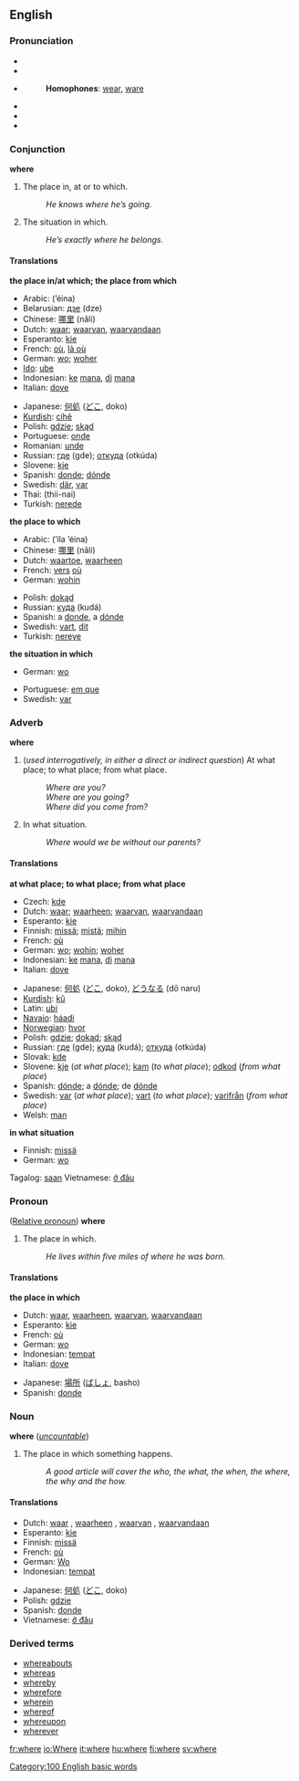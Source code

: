 ==English==

{{rank|never|shall|most|102|where|those|own|old}}

===Pronunciation===
*{{AHD|/wâr/}} 
*{{IPA|/weə(r)/}}
*{{SAMPA|/we@(r)/}}
*:'''Homophones''': [[wear]], [[ware]]
*{{AHD|/hwâr/}}
*{{IPA|/ʍeə(r)/}}
*{{SAMPA|/We@(r)/}}

===Conjunction===
'''where'''

#The place in, at or to which.
#:''He knows where he’s going.''
#The situation in which.
#:''He’s exactly where he belongs.''

==== Translations ====

'''the place in/at which; the place from which'''
{{top}}
*Arabic: {{ARchar|[[اين]]}} (’éina)
*Belarusian: [[дзе]] (dze)
*Chinese: [[哪里]] (nǎli)
*Dutch: [[waar]]; [[waarvan]], [[waarvandaan]]
*Esperanto: [[kie]]
*French: [[où]], [[là où]]
*German: [[wo]]; [[woher]]
*[[Ido]]: [[ube]]
*Indonesian: [[ke]] [[mana]], [[di]] [[mana]]
*Italian: [[dove]]
{{mid}}
*Japanese: [[何処]] ([[どこ]], doko)
*[[Kurdish]]: [[cihê]]
*Polish: [[gdzie]]; [[skąd]]
*Portuguese: [[onde]]
*Romanian: [[unde]]
*Russian: [[где]] (gde); [[откуда]] (otkúda)
*Slovene: [[kje]]
*Spanish: [[donde]]; [[dónde]]
*Swedish: [[där]], [[var]]
*Thai: (thii-nai)
*Turkish: [[nerede]]
{{bottom}}

'''the place to which'''
{{top}}
*Arabic: {{ARchar|[[الى اين]]}} (’íla ’éina)
*Chinese: [[哪里]] (nǎli)
*Dutch: [[waartoe]], [[waarheen]]
*French: [[vers]] [[où]]
*German: [[wohin]]
{{mid}}
*Polish: [[dokąd]]
*Russian: [[куда]] (kudá)
*Spanish: a [[donde]], a [[dónde]]
*Swedish: [[vart]], [[dit]]
*Turkish: [[nereye]]
{{bottom}}

'''the situation in which'''
{{top}}
*German: [[wo]]
{{mid}}
*Portuguese: [[em que]]
*Swedish: [[var]]
{{bottom}}

===Adverb===
'''where'''

#(''used interrogatively, in either a direct or indirect question'') At what place; to what place; from what place.
#:''Where are you?''
#:''Where are you going?''
#:''Where did you come from?''
#In what situation.
#:''Where would we be without our parents?''

==== Translations ====

'''at what place; to what place; from what place'''
{{top}}
*Czech: [[kde]]
*Dutch: [[waar]]; [[waarheen]]; [[waarvan]], [[waarvandaan]]
*Esperanto: [[kie]]
*Finnish: [[missä]]; [[mistä]]; [[mihin]]
*French: [[où]]
*German: [[wo]]; [[wohin]]; [[woher]]
*Indonesian: [[ke]] [[mana]], [[di]] [[mana]]
*Italian: [[dove#Italian|dove]]
{{mid}}
*Japanese: [[何処]] ([[どこ]], doko), [[どうなる]] (dō naru)
*[[Kurdish]]: [[kû]]
*Latin: [[ubi]]
*[[Navajo]]: [[háadi]]
*[[Norwegian]]: [[hvor]]
*Polish: [[gdzie]]; [[dokąd]]; [[skąd]]
*Russian: [[где]] (gde); [[куда]] (kudá); [[откуда]] (otkúda)
*Slovak: [[kde]]
*Slovene: [[kje]] (''at what place''); [[kam]] (''to what place''); [[odkod]] (''from what place'')
*Spanish: [[dónde]]; a [[dónde]]; de [[dónde]]
*Swedish: [[var]] (''at what place''); [[vart]] (''to what place''); [[varifrån]] (''from what place'')
*Welsh: [[man]]
{{bottom}}

'''in what situation'''
{{top}}
*Finnish: [[missä]]
*German: [[wo]]
{{mid}}
Tagalog: [[saan]]
Vietnamese: [[ở đâu]]
{{bottom}}

===Pronoun=== ([[Relative pronoun]])
'''where'''

#The place in which.
#:''He lives within five miles of where he was born.''

==== Translations ====

'''the place in which'''
{{top}}
*Dutch: [[waar]], [[waarheen]], [[waarvan]], [[waarvandaan]]
*Esperanto: [[kie]]
*French: [[où]]
*German: [[wo]]
*Indonesian: [[tempat]]
*Italian: [[dove#Italian|dove]]
{{mid}}
*Japanese: [[場所]] ([[ばしょ]], basho)
*Spanish: [[donde]]
{{bottom}}

===Noun===
'''where''' (''[[uncountable]]'')

#The place in which something happens.
#:''A good article will cover the who, the what, the when, the where, the why and the how.''

==== Translations ====
{{top}}
*Dutch: [[waar]] {{n}}, [[waarheen]] {{n}}, [[waarvan]] {{n}}, [[waarvandaan]] {{n}}
*Esperanto: [[kie]]
*Finnish: [[missä]]
*French: [[où]] {{m}}
*German: [[Wo]] {{n}}
*Indonesian: [[tempat]]
{{mid}}
*Japanese: [[何処]] ([[どこ]], doko)
*Polish: [[gdzie]]
*Spanish: [[donde]] {{m}}
*Vietnamese: [[ở đâu]]
{{bottom}}

===Derived terms===
*[[whereabouts]]
*[[whereas]]
*[[whereby]]
*[[wherefore]]
*[[wherein]]
*[[whereof]]
*[[whereupon]]
*[[wherever]]

[[Category:100 English basic words]]

[[fr:where]]
[[io:Where]]
[[it:where]]
[[hu:where]]
[[fi:where]]
[[sv:where]]